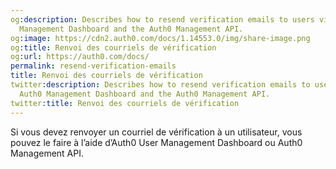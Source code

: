 ```yaml
---
og:description: Describes how to resend verification emails to users via the Auth0
  Management Dashboard and the Auth0 Management API.
og:image: https://cdn2.auth0.com/docs/1.14553.0/img/share-image.png
og:title: Renvoi des courriels de vérification
og:url: https://auth0.com/docs/
permalink: resend-verification-emails
title: Renvoi des courriels de vérification
twitter:description: Describes how to resend verification emails to users via the
  Auth0 Management Dashboard and the Auth0 Management API.
twitter:title: Renvoi des courriels de vérification
---
```


Si vous devez renvoyer un courriel de vérification à un utilisateur, vous pouvez le faire à l’aide d’Auth0 User Management Dashboard ou Auth0 Management API.